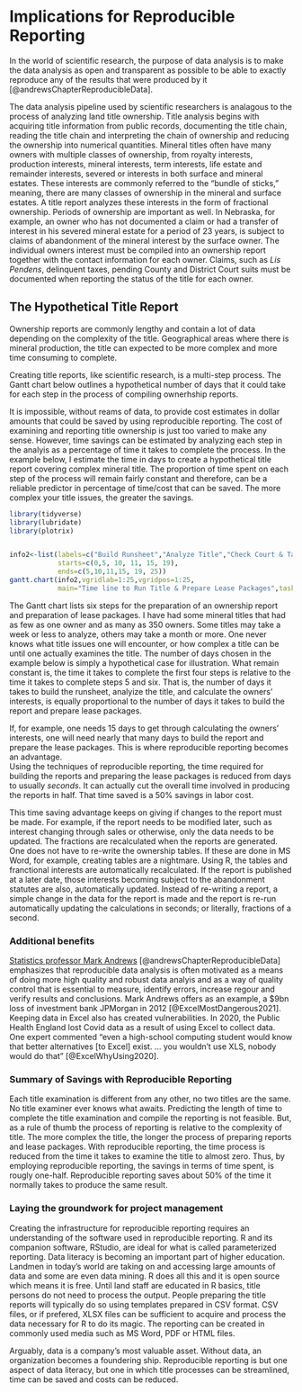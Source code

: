 # Implications for Reproducible Reporting 

In the world of scientific research, the purpose of data analysis is to make the data analysis as open and transparent as possible to be able to exactly reproduce any of the results that were produced by it [@andrewsChapterReproducibleData]. 

The data analysis pipeline used by scientific researchers is analagous to the process of analyzing land title ownership.  Title analysis begins with acquiring title information from public records, documenting the title chain, reading the title chain and interpreting the chain of ownership and reducing the ownership into numerical quantities.  Mineral titles often have many owners with multiple classes of ownership, from royalty interests, production interests, mineral interests, term interests, life estate and remainder interests, severed or interests in both surface and mineral estates.  These interests are commonly referred to the "bundle of sticks," meaning, there are many classes of ownership in the mineral and surface estates.  A title report analyzes these interests in the form of fractional ownership.  Periods of ownership are important as well.  In Nebraska, for example, an owner who has not documented a claim or had a transfer of interest in his severed mineral estate for a period of 23 years, is subject to claims of abandonment of the mineral interest by the surface owner.  The individual owners interest must be compiled into an ownership report together with the contact information for each owner.  Claims, such as *Lis Pendens*, delinquent taxes, pending County and District Court suits must be documented when reporting the status of the title for each owner.  

## The Hypothetical Title Report  

Ownership reports are commonly lengthy and contain a lot of data depending on the complexity of the title. Geographical areas where there is mineral production, the title can expected to be more complex and more time consuming to complete.

Creating title reports, like scientific research, is a multi-step process.  The Gantt chart below outlines a hypothetical number of days that it could take for each step in the process of compiling ownerhship reports.  

It is impossible, without reams of data, to provide cost estimates in dollar amounts that could be saved by using reproducible reporting.  The cost of examining and reporting title ownership is just too varied to make any sense.  However, time savings can be estimated by analyzing each step in the analyis as a percentage of time it takes to complete the process.  In the example below, I estimate the time in days to create a hypothetical title report covering complex mineral title.  The proportion of time spent on each step of the process will remain fairly constant and therefore, can be a reliable predictor in percentage of time/cost that can be saved. The more complex your title issues, the greater the savings.   

```r
library(tidyverse)
library(lubridate)
library(plotrix)


info2<-list(labels=c("Build Runsheet","Analyze Title","Check Court & Tax Records","Calculate Owner Interests","Build Report", "Prepare Lease Packages"),
            starts=c(0,5, 10, 11, 15, 19),
            ends=c(5,10,11,15, 19, 25))
gantt.chart(info2,vgridlab=1:25,vgridpos=1:25,
            main="Time line to Run Title & Prepare Lease Packages",taskcolors="lightgray")
```

The Gantt chart lists six steps for the preparation of an ownership report and preparation of lease packages.  I have had some mineral titles that had as few as one owner and as many as 350 owners.  Some titles may take a week or less to analyze, others may take a month or more.  One never knows what title issues one will encounter, or how complex a title can be until one actually examines the title.  The number of days chosen in the example below is simply a hypothetical case for illustration.  What remain constant is, the time it takes to complete the first four steps is relative to the time it takes to complete steps 5 and six.  That is, the number of days it takes to build the runsheet, analyize the title, and calculate the owners' interests, is equally proportional to the number of days it takes to build the report and prepare lease packages.

If, for example, one needs 15 days to get through calculating the owners' interests, one will need nearly that many days to build the report and prepare the lease packages.  This is where reproducible reporting becomes an advantage.  
Using the techniques of reproducible reporting, the time required for building the reports and preparing the lease packages is reduced from days to usually *seconds*.  It can actually cut the overall time involved in producing the reports in half.  That time saved is a 50% savings in labor cost.

This time saving advantage keeps on giving if changes to the report must be made.  For example, if the report needs to be modified later, such as interest changing through sales or otherwise, only the data needs to be updated.  The fractions are recalculated when the reports are generated.  One does not have to re-write the ownership tables.  If these are done in MS Word, for example, creating tables are a nightmare.  Using R, the tables and franctional interests are automatically recalculated.  If the report is published at a later date, those interests becoming subject to the abandonment statutes are also, automatically updated.  Instead of re-writing a report, a simple change in the data for the report is made and the report is re-run automatically updating the calculations in seconds; or literally, fractions of a second.  


### Additional benefits

[Statistics professor Mark Andrews](https://us.sagepub.com/en-us/nam/author/mark-andrews) [@andrewsChapterReproducibleData] emphasizes that reproducible data analysis is often motivated as a means of doing more high quality and robust data analyis and as a way of quality control that is essential to measure, identify errors, increase regour and verify results and conclusions.  Mark Andrews offers as an example, a $9bn loss of investment bank JPMorgan in 2012 [@ExcelMostDangerous2021].  Keeping data in Excel also has created vulnerabilities.  In 2020, the Public Health England lost Covid data as a result of using Excel to collect data.  One expert commented "even a high-school computing student would know that better alternatives [to Excel] exist. ... you wouldn't use XLS, nobody would do that" [@ExcelWhyUsing2020].   


### Summary of Savings with Reproducible Reporting

Each title examination is different from any other, no two titles are the same. No title examiner ever knows what awaits.  Predicting the length of time to complete the title examination and compile the reporting is not feasible.  But, as a rule of thumb the process of reporting is relative to the complexity of title.  The more complex the title, the longer the process of preparing reports and lease packages.  With reproducible reporting, the time process is reduced from the time it takes to examine the title to almost zero.  Thus, by employing reproducible reporting, the savings in terms of time spent, is rougly one-half.  Reproducible reporting saves about 50% of the time it normally takes to produce the same result.  


### Laying the groundwork for project management  

Creating the infrastructure for reproducible reporting requires an understanding of the software used in reproducible reporting.  R and its companion software, RStudio, are ideal for what is called parameterized reporting.  Data literacy is becoming an important part of higher education.  Landmen in today's world are taking on and accessing large amounts of data and some are even data mining. R does all this and it is open source which means it is free. Until land staff are educated in R basics, title persons do not need to process the output. People preparing the title reports will typically do so using templates prepared in CSV format.  CSV files, or if prefered, XLSX files can be sufficient to acquire and process the data necessary for R to do its magic. The reporting can be created in commonly used media such as MS Word, PDF or HTML files.  

Arguably, data is a company's most valuable asset.  Without data, an organization becomes a foundering ship.  Reproducible reporting is but one aspect of data literacy, but one in which title processes can be streamlined, time can be saved and costs can be reduced.